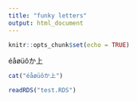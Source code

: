 ```yaml
---
title: "funky letters"
output: html_document
---
```


```r
knitr::opts_chunk$set(echo = TRUE)
```


éåøüôか上


```r
cat("éåøüôか上")
```


```r
readRDS("test.RDS")
```

